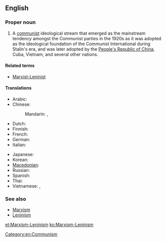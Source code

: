 ==English==

===Proper noun===
{{en-proper noun}}

# A [[communist]] ideological stream that emerged as the mainstream tendency amongst the Communist parties in the 1920s as it was adopted as the ideological foundation of the Communist International during Stalin's era, and was later adopted by the [[People's Republic of China]], Cuba, Vietnam, and several other nations.

====Related terms====
* [[Marxist-Leninist]]

====Translations====
{{trans-top|communist ideological stream}}
* Arabic: {{t|ar|ماركسية-لينينية|f|tr=marksíyya-lininíyya|sc=Arab}}
* Chinese:
*: Mandarin: {{t|zh|馬克思列寧主義|sc=Hani}}, {{t|zh|马克思列宁主义|tr=Mǎkèsī-Lièníngzhǔyì|sc=Hani}}
* Dutch: {{t-|nl|marxisme-leninisme|n}}
* Finnish: {{t+|fi|marxismi-leninismi}}
* French: {{t|fr|marxisme-léninisme|m}}
* German: {{t|de|Marxismus-Leninismus|m}}
* Italian: {{t-|it|marxismo-leninismo|m}}
{{trans-mid}}
* Japanese: {{t|ja|マルクス・レーニン主義|tr=Marukusu-Rēnin-shugi|sc=Jpan}}
* Korean: {{t|ko|마르크스-레닌주의|tr=Mareukeuseu-Lenin-juui|sc=Kore}}
* [[Macedonian]]: {{t|mk|марксизам-ленинизам|m|tr=marksízam-leninízam}}
* Russian: {{t+|ru|марксизм-ленинизм|m|tr=markízm-leninízm}}
* Spanish: {{t-|es|marxismo-leninismo|m}}
* Thai: {{t|th|ลัทธิมาร์ก-เลนิน|tr=láttí màak-laynin|sc=Thai}}
* Vietnamese: {{t-|vi|chủ nghĩa Marx-Lenin|xs=Vietnamese}}, {{t|vi|chủ nghĩa Mác-Lênin}}
{{trans-bottom}}

===See also===
* [[Marxism]]
* [[Leninism]]

[[Category:en:Communism]]
[[et:Marxism-Leninism]]
[[ko:Marxism-Leninism]]
